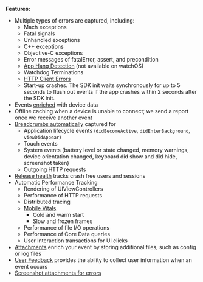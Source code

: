 <PlatformContent includePath="getting-started-primer/note" />

**Features:**

- Multiple types of errors are captured, including:
  - Mach exceptions
  - Fatal signals
  - Unhandled exceptions
  - C++ exceptions
  - Objective-C exceptions
  - Error messages of fatalError, assert, and precondition
  - [App Hang Detection](/platforms/apple/configuration/app-hangs/) (not available on watchOS)
  - <PlatformLink to="/configuration/watchdog-terminations/">Watchdog Terminations</PlatformLink>
  - [HTTP Client Errors](/platforms/apple/configuration/http-client-errors/)
  - Start-up crashes. The SDK init waits synchronously for up to 5 seconds to flush out events if the app crashes within 2 seconds after the SDK init.
- Events [enriched](/platforms/apple/enriching-events/context/) with device data
- Offline caching when a device is unable to connect; we send a report once we receive another event
- [Breadcrumbs automatically](/platforms/apple/enriching-events/breadcrumbs/#automatic-breadcrumbs) captured for
  - Application lifecycle events (`didBecomeActive`, `didEnterBackground`, `viewDidAppear`)
  - Touch events
  - System events (battery level or state changed, memory warnings, device orientation changed, keyboard did show and did hide, screenshot taken)
  - Outgoing HTTP requests
- [Release health](/product/releases/health/) tracks crash free users and sessions
- Automatic <PlatformLink to="/performance/instrumentation/">Performance Tracking</PlatformLink>
  - Rendering of UIViewControllers
  - Performance of HTTP requests
  - Distributed tracing
  - [Mobile Vitals](https://docs.sentry.io/product/performance/mobile-vitals/)
    - Cold and warm start
    - Slow and frozen frames
  - Performance of <PlatformLink to="/performance/instrumentation/automatic-instrumentation/#file-io-tracing">file I/O</PlatformLink> operations
  - Performance of <PlatformLink to="/performance/instrumentation/automatic-instrumentation/#core-data-tracing">Core Data</PlatformLink> queries
  - <PlatformLink to="/performance/instrumentation/automatic-instrumentation/#user-interaction-tracing">User Interaction</PlatformLink> transactions for UI clicks
- [Attachments](/platforms/apple/enriching-events/attachments/) enrich your event by storing additional files, such as config or log files
- [User Feedback](/platforms/apple/enriching-events/user-feedback/) provides the ability to collect user information when an event occurs
- [Screenshot attachments for errors](/platforms/apple/guides/ios/enriching-events/screenshots/)
